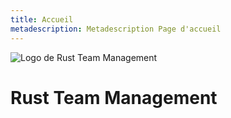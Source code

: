```yaml
---
title: Accueil
metadescription: Metadescription Page d'accueil
---
```


<div className="text-center">
  <Image
    src="/assets/rtm-txt-logo.svg"
    className="m-auto"
    height={69}
    style={{
      filter: 'invert(42%) sepia(7%) saturate(5518%) hue-rotate(189deg) brightness(92%) contrast(91%)'
    }}
    width={226}
    alt="Logo de Rust Team Management"
    priority
  />
  <h1 className="my-2">Rust Team Management</h1>
  <InviteTheBotButton />
</div>
